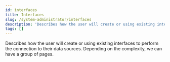 ```yaml
---
id: interfaces
title: Interfaces
slug: /system-administrator/interfaces
description: 'Describes how the user will create or using existing interfaces to perform the connection to their data sources. Depending on the complexity, we can have a group of pages.'
tags: []
---
```


Describes how the user will create or using existing interfaces to perform the connection to their data sources. Depending on the complexity, we can have a group of pages.
